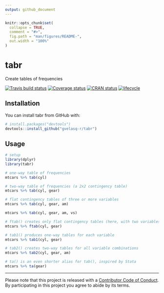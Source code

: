 ```yaml
---
output: github_document
---
```


<!-- README.md is generated from README.Rmd. Please edit that file -->

```r
knitr::opts_chunk$set(
  collapse = TRUE,
  comment = "#>",
  fig.path = "man/figures/README-",
  out.width = "100%"
)
```
# tabr

Create tables of frequencies

[![Travis build status](https://travis-ci.org/gvelasq-r/tabr.svg?branch=master)](https://travis-ci.org/gvelasq-r/tabr)
[![Coverage status](https://codecov.io/gh/gvelasq-r/tabr/branch/master/graph/badge.svg)](https://codecov.io/github/gvelasq-r/tabr?branch=master)
[![CRAN status](http://www.r-pkg.org/badges/version/tabr)](https://cran.r-project.org/package=tabr)
[![lifecycle](https://img.shields.io/badge/lifecycle-experimental-orange.svg)](https://www.tidyverse.org/lifecycle/#experimental)

## Installation

You can install tabr from GitHub with:

```r
# install.packages("devtools")
devtools::install_github("gvelasq-r/tabr")
```

## Usage

```r
# setup
library(dplyr)
library(tabr)

# one-way table of frequencies
mtcars %>% tab(cyl)

# two-way table of frequencies (a 2x2 contingency table)
mtcars %>% tab(cyl, gear)

# flat contingency tables of three or more variables
mtcars %>% tab(cyl, gear, am)

mtcars %>% tab(cyl, gear, am, vs)

# ftab() creates only flat contingency tables (here, with two variables)
mtcars %>% ftab(cyl, gear)

# tab1() produces one-way tables for each variable
mtcars %>% tab1(cyl, gear)

# tab2() creates two-way tables for all variable combinations
mtcars %>% tab2(cyl, gear, am)

# ta() is an even shorter alias for tab(), inspired by Stata
mtcars %>% ta(gear)
```

---
Please note that this project is released with a [Contributor Code of Conduct](CODE_OF_CONDUCT.md).
By participating in this project you agree to abide by its terms.
